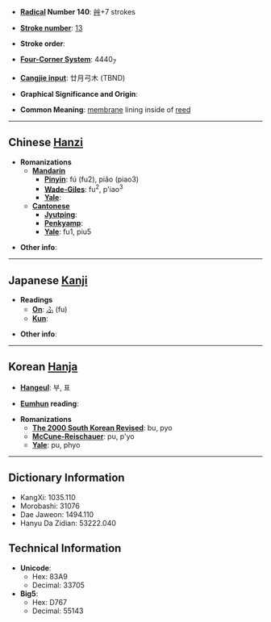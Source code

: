 * '''[[Wiktionary:Chinese radical index| Radical]] Number 140''': [[Wiktionary:Chinese radical index 艸|艸]]+7 strokes

* '''[[Wiktionary:Chinese total strokes index|Stroke number]]''': [[Wiktionary:Chinese total strokes index 13|13]]

* '''Stroke order''': 

* '''[[Wiktionary:Chinese four corner index|Four-Corner System]]''': 4440<sub>7</sub>

* '''[[Wiktionary:Chinese Cangjie index|Cangjie input]]''': 廿月弓木 (TBND)

* '''Graphical Significance and Origin''': 

* '''Common Meaning''': [[membrane]] lining inside of [[reed]]

----

== Chinese [[Hanzi]] ==

* '''Romanizations'''
** '''[[Mandarin]]'''
*** '''[[Pinyin]]''': fú (fu2), piǎo (piao3)
*** '''[[Wade-Giles]]''': fu<sup>2</sup>, p'iao<sup>3</sup>
*** '''[[Yale]]''': 
** '''[[Cantonese]]'''
*** '''[[Jyutping]]''':
*** '''[[Penkyamp]]''': 
*** '''[[Yale]]''': fu1, piu5

* '''Other info''': 

----

== Japanese [[Kanji]] ==

* '''Readings'''
** '''[[On]]''': [[ふ]] (fu)
** '''[[Kun]]''': 

* '''Other info''':  

----

== Korean [[Hanja]] ==

* '''[[Hangeul]]''': 부, 표

* '''[[Eumhun]] reading''': 

* '''Romanizations'''
** '''[[The 2000 South Korean Revised Romanization|The 2000 South Korean Revised]]''': bu, pyo
** '''[[McCune-Reischauer]]''': pu, p'yo
** '''[[Yale]]''': pu, phyo

----

== Dictionary Information ==

* KangXi: 1035.110
* Morobashi: 31076
* Dae Jaweon: 1494.110
* Hanyu Da Zidian: 53222.040

== Technical Information ==

* '''Unicode''':
** Hex: 83A9
** Decimal: 33705
* '''Big5''':
** Hex: D767
** Decimal: 55143